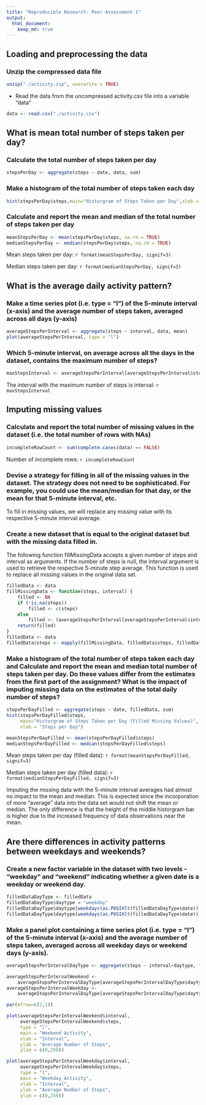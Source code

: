 ```yaml
---
title: "Reproducible Research: Peer Assessment 1"
output: 
  html_document:
    keep_md: true
---
```


## Loading and preprocessing the data
### Unzip the compressed data file

```r
unzip("./activity.zip", overwrite = TRUE)
```

- Read the data from the uncompressed activity.csv file into a variable "data"
```r
data <- read.csv("./activity.csv")
```

## What is mean total number of steps taken per day?

### Calculate the total number of steps taken per day
```r
stepsPerDay <- aggregate(steps ~ date, data, sum)
```

### Make a histogram of the total number of steps taken each day
```r
hist(stepsPerDay$steps,main="Historgram of Steps Taken per Day",xlab = "Steps per Day")
```

### Calculate and report the mean and median of the total number of steps taken per day
```r
meanStepsPerDay <- mean(stepsPerDay$steps, na.rm = TRUE)
medianStepsPerDay <- median(stepsPerDay$steps, na.rm = TRUE)
```
Mean steps taken per day: `r format(meanStepsPerDay, signif=3)`

Median steps taken per day: `r format(medianStepsPerDay, signif=3)`


## What is the average daily activity pattern?
### Make a time series plot (i.e. type = "l") of the 5-minute interval (x-axis) and the average number of steps taken, averaged across all days (y-axis)
```r
averageStepsPerInterval <- aggregate(steps ~ interval, data, mean)
plot(averageStepsPerInterval, type = "l")
```

### Which 5-minute interval, on average across all the days in the dataset, contains the maximum number of steps?
```r
maxStepsInterval <- averageStepsPerInterval[averageStepsPerInterval$steps == max(averageStepsPerInterval$steps),1]
```
The interval with the maximum number of steps is interval: `r maxStepsInterval`

## Imputing missing values
### Calculate and report the total number of missing values in the dataset (i.e. the total number of rows with NAs)
```r
incompleteRowCount <- sum(complete.cases(data) == FALSE)
```
Number of incomplete rows: `r incompleteRowCount`


### Devise a strategy for filling in all of the missing values in the dataset. The strategy does not need to be sophisticated. For example, you could use the mean/median for that day, or the mean for that 5-minute interval, etc.
To fill in missing values, we will replace any missing value with its respective 5-minute interval average.

### Create a new dataset that is equal to the original dataset but with the missing data filled in.
The following function fillMissingData accepts a given number of steps and interval as arguments.
If the number of steps is null, the interval argument is used to retrieve the respective 5-minute
step average. This function is used to replace all missing values in the original data set.
```r
filledData <- data
fillMissingData <- function(steps, interval) {
    filled <- NA
    if (!is.na(steps))
        filled <- c(steps)
    else
        filled <- (averageStepsPerInterval[averageStepsPerInterval$interval==interval, "steps"])
    return(filled)
}
filledData <- data
filledData$steps <- mapply(fillMissingData, filledData$steps, filledData$interval)
```

### Make a histogram of the total number of steps taken each day and Calculate and report the mean and median total number of steps taken per day. Do these values differ from the estimates from the first part of the assignment? What is the impact of imputing missing data on the estimates of the total daily number of steps?
```r
stepsPerDayFilled <- aggregate(steps ~ date, filledData, sum)
hist(stepsPerDayFilled$steps,
     main="Historgram of Steps Taken per Day (Filled Missing Values)",
     xlab = "Steps per Day")

meanStepsPerDayFilled <- mean(stepsPerDayFilled$steps)
medianStepsPerDayFilled <- median(stepsPerDayFilled$steps)
```
Mean steps taken per day (filled data): `r format(meanStepsPerDayFilled, signif=3)`

Median steps taken per day (filled data): `r format(medianStepsPerDayFilled, signif=3)`

Imputing the missing data with the 5-minute interval averages had almost no impact to the
mean and median. This is expected since the incorporation of more "average" data into
the data set would not shift the mean or median. The only difference is that the height
of the middle historgram bar is higher due to the increased frequency of data observations
near the mean.

## Are there differences in activity patterns between weekdays and weekends?

### Create a new factor variable in the dataset with two levels - "weekday" and "weekend" indicating whether a given date is a weekday or weekend day.
```r
filledDataDayType <- filledData
filledDataDayType$daytype = "weekday"
filledDataDayType$daytype[weekdays(as.POSIXlt(filledDataDayType$date)) == "Sunday"] = "weekend"
filledDataDayType$daytype[weekdays(as.POSIXlt(filledDataDayType$date)) == "Saturday"] = "weekend"
```


### Make a panel plot containing a time series plot (i.e. type = "l") of the 5-minute interval (x-axis) and the average number of steps taken, averaged across all weekday days or weekend days (y-axis).
```r
averageStepsPerIntervalDayType <- aggregate(steps ~ interval+daytype, filledDataDayType, mean, na.rm=TRUE)

averageStepsPerIntervalWeekend <- 
    averageStepsPerIntervalDayType[averageStepsPerIntervalDayType$daytype == "weekend",]
averageStepsPerIntervalWeekday <- 
    averageStepsPerIntervalDayType[averageStepsPerIntervalDayType$daytype == "weekday",]

par(mfrow=c(2,1))

plot(averageStepsPerIntervalWeekend$interval,
     averageStepsPerIntervalWeekend$steps,
     type = "l",
     main = "Weekend Activity",
     xlab = "Interval",
     ylab = "Average Number of Steps",
     ylim = c(0,250))

plot(averageStepsPerIntervalWeekday$interval,
     averageStepsPerIntervalWeekday$steps,
     type = "l",
     main = "Weekday Activity",
     xlab = "Interval",
     ylab = "Average Number of Steps",
     ylim = c(0,250))
```